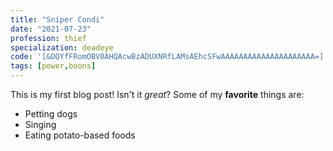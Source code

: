 ```yaml
---
title: "Sniper Condi"
date: "2021-07-23"
profession: thief
specialization: deadeye
code: '[&DQYfFRomOBV0AHQAcwBzADUXNRfLAMsAEhcSFwAAAAAAAAAAAAAAAAAAAAA=]'
tags: [power,boons]
---
```

This is my first blog post! Isn't it *great*?
Some of my **favorite** things are:
* Petting dogs
* Singing
* Eating potato-based foods